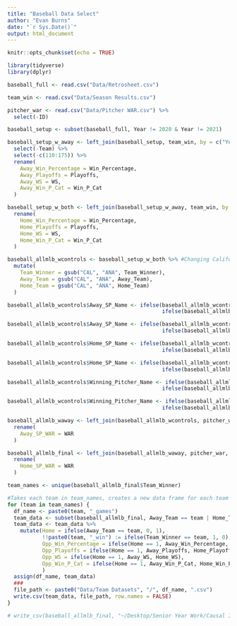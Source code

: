 ```yaml
---
title: "Baseball Data Select" 
author: "Evan Burns"
date: "`r Sys.Date()`"
output: html_document
---
```


```r
knitr::opts_chunk$set(echo = TRUE)
```

```r
library(tidyverse)
library(dplyr)

baseball_full <- read.csv("Data/Retrosheet.csv")

team_win <- read.csv("Data/Season Results.csv")

pitcher_war <- read.csv("Data/Pitcher WAR.csv") %>%
  select(-ID)

baseball_setup <- subset(baseball_full, Year != 2020 & Year != 2021)

baseball_setup_w_away <- left_join(baseball_setup, team_win, by = c("Year" = "Year","Away_Team" = "Team_Abb")) %>% #Adding away team win percentage
  select(-Team) %>%
  select(-c(110:175)) %>%
  rename(
    Away_Win_Percentage = Win_Percentage,
    Away_Playoffs = Playoffs,
    Away_WS = WS,
    Away_Win_P_Cat = Win_P_Cat
  )

baseball_setup_w_both <- left_join(baseball_setup_w_away, team_win, by = c("Year" = "Year", "Home_Team" = "Team_Abb")) %>% #Adding home team win percentage
  rename(
    Home_Win_Percentage = Win_Percentage,
    Home_Playoffs = Playoffs,
    Home_WS = WS,
    Home_Win_P_Cat = Win_P_Cat
  )

baseball_allmlb_wcontrols <- baseball_setup_w_both %>% #Changing California Angels to ANA Angels
  mutate(
    Team_Winner = gsub("CAL", "ANA", Team_Winner),
    Away_Team = gsub("CAL", "ANA", Away_Team),
    Home_Team = gsub("CAL", "ANA", Home_Team)
  )

baseball_allmlb_wcontrols$Away_SP_Name <- ifelse(baseball_allmlb_wcontrols$Away_SP_Name == "Kendry MIAres", "Kendry Flores",
                                                 ifelse(baseball_allmlb_wcontrols$Away_SP_Name == "Gavin MIAyd", "Gavin Floyd", baseball_allmlb_wcontrols$Away_SP_Name))

baseball_allmlb_wcontrols$Away_SP_Name <- ifelse(baseball_allmlb_wcontrols$Away_SP_Name == "Randy MIAres", "Randy Flores",
                                                 ifelse(baseball_allmlb_wcontrols$Away_SP_Name == "Bryce MIArie", "Bryce Florie", baseball_allmlb_wcontrols$Away_SP_Name))

baseball_allmlb_wcontrols$Home_SP_Name <- ifelse(baseball_allmlb_wcontrols$Home_SP_Name == "Kendry MIAres", "Kendry Flores",
                                                 ifelse(baseball_allmlb_wcontrols$Home_SP_Name == "Gavin MIAyd", "Gavin Floyd", baseball_allmlb_wcontrols$Home_SP_Name))

baseball_allmlb_wcontrols$Home_SP_Name <- ifelse(baseball_allmlb_wcontrols$Home_SP_Name == "Randy MIAres", "Randy Flores",
                                                 ifelse(baseball_allmlb_wcontrols$Home_SP_Name == "Bryce MIArie", "Bryce Florie", baseball_allmlb_wcontrols$Home_SP_Name))

baseball_allmlb_wcontrols$Winning_Pitcher_Name <- ifelse(baseball_allmlb_wcontrols$Winning_Pitcher_Name == "Kendry MIAres", "Kendry Flores",
                                                 ifelse(baseball_allmlb_wcontrols$Winning_Pitcher_Name == "Gavin MIAyd", "Gavin Floyd", baseball_allmlb_wcontrols$Winning_Pitcher_Name))

baseball_allmlb_wcontrols$Winning_Pitcher_Name <- ifelse(baseball_allmlb_wcontrols$Winning_Pitcher_Name == "Randy MIAres", "Randy Flores",
                                                 ifelse(baseball_allmlb_wcontrols$Winning_Pitcher_Name == "Bryce MIArie", "Bryce Florie", baseball_allmlb_wcontrols$Winning_Pitcher_Name))

baseball_allmlb_waway <- left_join(baseball_allmlb_wcontrols, pitcher_war, by = c("Year" = "Year", "Away_SP_Name" = "Name")) %>%
  rename(
    Away_SP_WAR = WAR
  )

baseball_allmlb_final <- left_join(baseball_allmlb_waway, pitcher_war, by = c("Year" = "Year", "Home_SP_Name" = "Name")) %>%
  rename(
    Home_SP_WAR = WAR
  )

team_names <- unique(baseball_allmlb_final$Team_Winner)

#Takes each team in team_names, creates a new data frame for each team involving only games that team played, creates a new variable called Home (1 if Home, 0 if Away), and creates another new variable called teamabbreviation_win (eg. TEX_win) (1 if Win, 0 if Loss)
for (team in team_names) {
  df_name <- paste0(team, "_games")
  team_data <- subset(baseball_allmlb_final, Away_Team == team | Home_Team == team)
  team_data <- team_data %>%
    mutate(Home = ifelse(Away_Team == team, 0, 1),
           !!paste0(team, "_win") := ifelse(Team_Winner == team, 1, 0),
           Opp_Win_Percentage = ifelse(Home == 1, Away_Win_Percentage, Home_Win_Percentage),
           Opp_Playoffs = ifelse(Home == 1, Away_Playoffs, Home_Playoffs),
           Opp_WS = ifelse(Home == 1, Away_WS, Home_WS),
           Opp_Win_P_Cat = ifelse(Home == 1, Away_Win_P_Cat, Home_Win_P_Cat)
           )
  assign(df_name, team_data)
  ###
  file_path <- paste0("Data/Team Datasets", "/", df_name, ".csv")
  write.csv(team_data, file_path, row.names = FALSE)
}

# write_csv(baseball_allmlb_final, "~/Desktop/Senior Year Work/Causal Inference/Clean Data/Baseball_allmlb_Clean.csv")
```